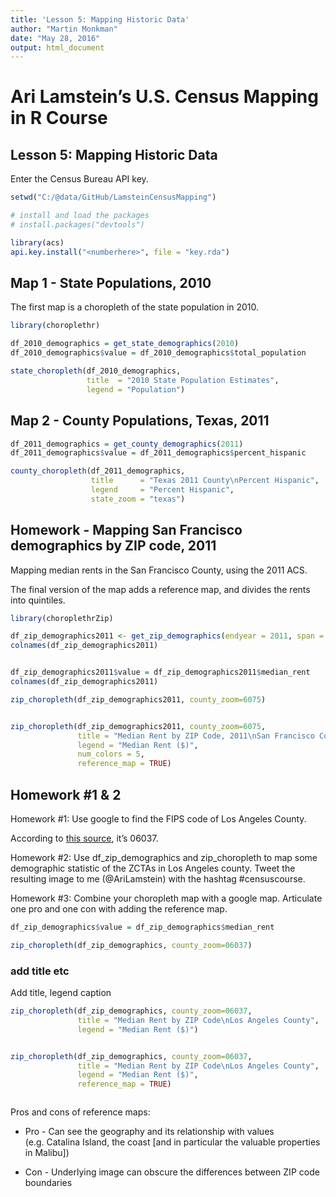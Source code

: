 ```yaml
---
title: 'Lesson 5: Mapping Historic Data'
author: "Martin Monkman"
date: "May 28, 2016"
output: html_document
---
```


# Ari Lamstein's U.S. Census Mapping in R Course

## Lesson 5: Mapping Historic Data

Enter the Census Bureau API key.

```r

setwd("C:/@data/GitHub/LamsteinCensusMapping")

# install and load the packages
# install.packages("devtools")

library(acs)
api.key.install("<numberhere>", file = "key.rda") 


```

## Map 1 - State Populations, 2010

The first map is a choropleth of the state population in 2010.

```r

library(choroplethr)

df_2010_demographics = get_state_demographics(2010)
df_2010_demographics$value = df_2010_demographics$total_population

state_choropleth(df_2010_demographics, 
                 title  = "2010 State Population Estimates",
                 legend = "Population")

```

## Map 2 - County Populations, Texas, 2011


```r

df_2011_demographics = get_county_demographics(2011)
df_2011_demographics$value = df_2011_demographics$percent_hispanic

county_choropleth(df_2011_demographics,
                  title      = "Texas 2011 County\nPercent Hispanic",
                  legend     = "Percent Hispanic",
                  state_zoom = "texas")


```


## Homework - Mapping San Francisco demographics by ZIP code, 2011

Mapping median rents in the San Francisco County, using the 2011 ACS.

The final version of the map adds a reference map, and divides the rents into quintiles.


```r

library(choroplethrZip)

df_zip_demographics2011 <- get_zip_demographics(endyear = 2011, span = 5)
colnames(df_zip_demographics2011)


df_zip_demographics2011$value = df_zip_demographics2011$median_rent
colnames(df_zip_demographics2011)

zip_choropleth(df_zip_demographics2011, county_zoom=6075)


zip_choropleth(df_zip_demographics2011, county_zoom=6075,
               title = "Median Rent by ZIP Code, 2011\nSan Francisco County",
               legend = "Median Rent ($)",
               num_colors = 5,
               reference_map = TRUE)


```




## Homework #1 & 2


Homework #1: Use google to find the FIPS code of Los Angeles County.

According to [this source](http://county-codes.findthedata.com/l/203/Los-Angeles-County-CA), it's 06037.

Homework #2: Use df_zip_demographics and zip_choropleth to map some demographic statistic of the ZCTAs in Los Angeles county. Tweet the resulting image to me (@AriLamstein) with the hashtag #censuscourse.

Homework #3: Combine your choropleth map with a google map. Articulate one pro and one con with adding the reference map.


```r

df_zip_demographics$value = df_zip_demographics$median_rent 

zip_choropleth(df_zip_demographics, county_zoom=06037)


```


### add title etc

Add title, legend caption

```r

zip_choropleth(df_zip_demographics, county_zoom=06037,
               title = "Median Rent by ZIP Code\nLos Angeles County",
               legend = "Median Rent ($)")


zip_choropleth(df_zip_demographics, county_zoom=06037,
               title = "Median Rent by ZIP Code\nLos Angeles County",
               legend = "Median Rent ($)",
               reference_map = TRUE)



```

Pros and cons of reference maps:

* Pro - Can see the geography and its relationship with values (e.g. Catalina Island, the coast [and in particular the valuable properties in Malibu])

* Con - Underlying image can obscure the differences between ZIP code boundaries
